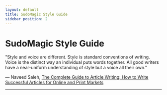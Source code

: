 ```yaml
---
layout: default
title: SudoMagic Style Guide
sidebar_position: 2
---
```



# SudoMagic Style Guide

"Style and voice are different. Style is standard conventions of writing. Voice is the distinct way an individual puts words together. All good writers have a near-uniform understanding of style but a voice all their own."

― Naveed Saleh, [The Complete Guide to Article Writing: How to Write Successful Articles for Online and Print Markets](https://www.goodreads.com/work/quotes/24692593-the-complete-guide-to-article-writing-how-to-write-successful-articles)

---
<DocCardList />